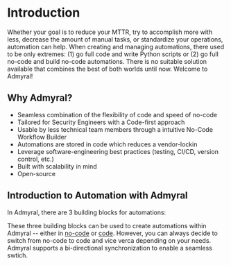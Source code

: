 
# Introduction

Whether your goal is to reduce your MTTR, try to accomplish more with less, decrease the amount of manual tasks, or standardize your operations, automation can help. When creating and managing automations, there used to be only extremes: (1) go full code and write Python scripts or (2) go full no-code and build no-code automations.
There is no suitable solution available that combines the best of both worlds until now. Welcome to Admyral!

## Why Admyral?

-   Seamless combination of the flexibility of code and speed of no-code
-   Tailored for Security Engineers with a Code-first approach
-   Usable by less technical team members through a intuitive No-Code Workflow Builder
-   Automations are stored in code which reduces a vendor-lockin
-   Leverage software-engineering best practices (testing, CI/CD, version control, etc.)
-   Built with scalability in mind
-   Open-source

## Introduction to Automation with Admyral

In Admyral, there are 3 building blocks for automations:

<Cards>
	<Card
    	title="Pre-defined actions"
    	href="/pre_defined_actions"
        arrow
    />
    <Card
    	title="Integrations"
    	href="/integrations/integrations"
        arrow
    />
    <Card
    	title="Custom Actions"
    	href="/custom_actions"
        arrow
    />

</Cards>

These three building blocks can be used to create automations within Admyral -- either in [no-code](/no_code_editor) or [code](/automation_as_code).
However, you can always decide to switch from no-code to code and vice verca depending on your needs. Admyral supports a bi-directional synchronization to enable a seamless swtich.
